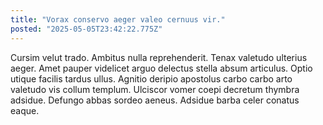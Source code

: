 ```yaml
---
title: "Vorax conservo aeger valeo cernuus vir."
posted: "2025-05-05T23:42:22.775Z"
---
```


Cursim velut trado. Ambitus nulla reprehenderit. Tenax valetudo ulterius aeger.
Amet pauper videlicet arguo delectus stella absum articulus. Optio utique facilis tardus ullus. Agnitio deripio apostolus carbo carbo arto valetudo vis collum templum.
Ulciscor vomer coepi decretum thymbra adsidue. Defungo abbas sordeo aeneus. Adsidue barba celer conatus eaque.
